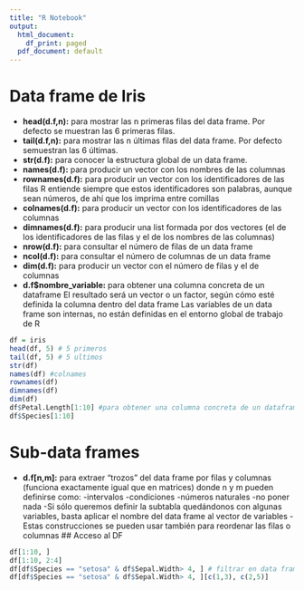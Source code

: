 ```yaml
---
title: "R Notebook"
output:
  html_document:
    df_print: paged
  pdf_document: default
---
```


# Data frame de Iris

- **head(d.f,n):** para mostrar las n primeras filas del data frame. Por defecto se muestran las 6 primeras filas.
- **tail(d.f,n):** para mostrar las n últimas filas del data frame. Por defecto semuestran las 6 últimas.
- **str(d.f):** para conocer la estructura global de un data frame.
- **names(d.f):** para producir un vector con los nombres de las columnas
- **rownames(d.f):** para producir un vector con los identificadores de las filas R entiende siempre que estos identificadores son palabras, aunque sean números, de ahí que los imprima entre comillas
- **colnames(d.f):** para producir un vector con los identificadores de las columnas
- **dimnames(d.f):** para producir una list formada por dos vectores (el de los identificadores de las filas y el de los nombres de las columnas)
- **nrow(d.f):** para consultar el número de filas de un data frame
- **ncol(d.f):** para consultar el número de columnas de un data frame
- **dim(d.f):** para producir un vector con el número de filas y el de columnas
- **d.f$nombre_variable:** para obtener una columna concreta de un dataframe El resultado será un vector o un factor, según cómo esté definida la columna dentro del data frame Las variables de un data frame son internas, no están definidas en el entorno global de trabajo de R

```r
df = iris
head(df, 5) # 5 primeros
tail(df, 5) # 5 ultimos
str(df)
names(df) #colnames
rownames(df)
dimnames(df)
dim(df)
df$Petal.Length[1:10] #para obtener una columna concreta de un dataframe
df$Species[1:10]
```
# Sub-data frames
- **d.f[n,m]:** para extraer “trozos” del data frame por filas y columnas (funciona exactamente igual que en matrices) donde n y m pueden definirse como:
-intervalos
-condiciones
-números naturales
-no poner nada
-Si sólo queremos definir la subtabla quedándonos con algunas variables, basta aplicar el nombre del data frame al vector de variables
-Estas construcciones se pueden usar también para reordenar las filas o columnas
## Acceso al DF

```r
df[1:10, ]
df[1:10, 2:4]
df[df$Species == "setosa" & df$Sepal.Width> 4, ] # filtrar en data frame
df[df$Species == "setosa" & df$Sepal.Width> 4, ][c(1,3), c(2,5)]
```

